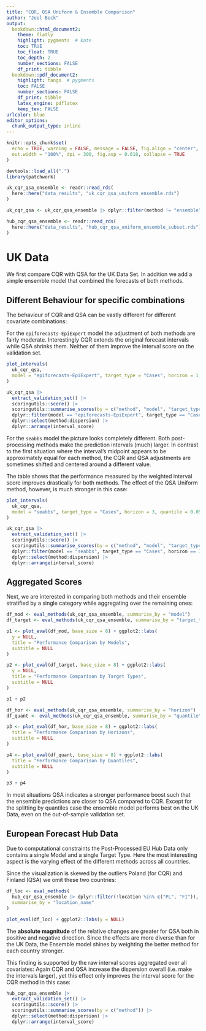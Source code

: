 ```yaml
---
title: "CQR, QSA Uniform & Ensemble Comparison"
author: "Joel Beck"
output:
  bookdown::html_document2:
    theme: flatly
    highlight: pygments  # kate
    toc: TRUE
    toc_float: TRUE
    toc_depth: 2
    number_sections: FALSE
    df_print: tibble
  bookdown::pdf_document2:
    highlight: tango  # pygments
    toc: FALSE
    number_sections: FALSE
    df_print: tibble
    latex_engine: pdflatex
    keep_tex: FALSE
urlcolor: blue
editor_options: 
  chunk_output_type: inline
---
```


```r
knitr::opts_chunk$set(
  echo = TRUE, warning = FALSE, message = FALSE, fig.align = "center",
  out.width = "100%", dpi = 300, fig.asp = 0.618, collapse = TRUE
)
```

```r
devtools::load_all(".")
library(patchwork)

uk_cqr_qsa_ensemble <- readr::read_rds(
  here::here("data_results", "uk_cqr_qsa_uniform_ensemble.rds")
)

uk_cqr_qsa <- uk_cqr_qsa_ensemble |> dplyr::filter(method != "ensemble")

hub_cqr_qsa_ensemble <- readr::read_rds(
  here::here("data_results", "hub_cqr_qsa_uniform_ensemble_subset.rds")
)
```

# UK Data

We first compare CQR with QSA for the UK Data Set.
In addition we add a simple ensemble model that combined the forecasts of both methods.

## Different Behaviour for specific combinations

The behaviour of CQR and QSA can be vastly different for different covariate combinations:

For the `epiforecasts-EpiExpert` model the adjustment of both methods are fairly moderate.
Interestingly CQR extends the original forecast intervals while QSA shrinks them.
Neither of them improve the interval score on the validation set.

```r
plot_intervals(
  uk_cqr_qsa,
  model = "epiforecasts-EpiExpert", target_type = "Cases", horizon = 1, quantile = 0.1
)

uk_cqr_qsa |>
  extract_validation_set() |>
  scoringutils::score() |>
  scoringutils::summarise_scores(by = c("method", "model", "target_type", "horizon", "quantile")) |>
  dplyr::filter(model == "epiforecasts-EpiExpert", target_type == "Cases", horizon == 1, quantile == 0.1) |>
  dplyr::select(method:dispersion) |>
  dplyr::arrange(interval_score)
```

For the `seabbs` model the picture looks completely different.
Both post-processing methods make the prediction intervals (much) larger.
In contrast to the first situation where the interval's midpoint appears to be approximately equal for each method, the CQR and QSA adjustments are sometimes shifted and centered around a different value.

The table shows that the performance measured by the weighted interval score improves drastically for both methods.
The effect of the QSA Uniform method, however, is much stronger in this case:

```r
plot_intervals(
  uk_cqr_qsa,
  model = "seabbs", target_type = "Cases", horizon = 3, quantile = 0.05
)
```

```r
uk_cqr_qsa |>
  extract_validation_set() |>
  scoringutils::score() |>
  scoringutils::summarise_scores(by = c("method", "model", "target_type", "horizon", "quantile")) |>
  dplyr::filter(model == "seabbs", target_type == "Cases", horizon == 3, quantile == 0.05) |>
  dplyr::select(method:dispersion) |>
  dplyr::arrange(interval_score)
```

## Aggregated Scores

Next, we are interested in comparing both methods and their ensemble stratified by a single category while aggregating over the remaining ones:

```r
df_mod <- eval_methods(uk_cqr_qsa_ensemble, summarise_by = "model")
df_target <- eval_methods(uk_cqr_qsa_ensemble, summarise_by = "target_type")

p1 <- plot_eval(df_mod, base_size = 8) + ggplot2::labs(
  y = NULL,
  title = "Performance Comparison by Models",
  subtitle = NULL
)

p2 <- plot_eval(df_target, base_size = 8) + ggplot2::labs(
  y = NULL,
  title = "Performance Comparison by Target Types",
  subtitle = NULL
)

p1 + p2
```

```r
df_hor <- eval_methods(uk_cqr_qsa_ensemble, summarise_by = "horizon")
df_quant <- eval_methods(uk_cqr_qsa_ensemble, summarise_by = "quantile")

p3 <- plot_eval(df_hor, base_size = 8) + ggplot2::labs(
  title = "Performance Comparison by Horizons",
  subtitle = NULL
)

p4 <- plot_eval(df_quant, base_size = 8) + ggplot2::labs(
  title = "Performance Comparison by Quantiles",
  subtitle = NULL
)

p3 + p4
```

In most situations QSA indicates a stronger performance boost such that the ensemble predictions are closer to QSA compared to CQR.
Except for the splitting by quantiles case the ensemble model performs best on the UK Data, even on the out-of-sample validation set.


## European Forecast Hub Data

Due to computational constraints the Post-Processed EU Hub Data only contains a single Model and a single Target Type. 
Here the most interesting aspect is the varying effect of the different methods across all countries.

Since the visualization is skewed by the outliers Poland (for CQR) and Finland (QSA) we omit these two countries:

```r
df_loc <- eval_methods(
  hub_cqr_qsa_ensemble |> dplyr::filter(!location %in% c("PL", "FI")),
  summarise_by = "location_name"
)

plot_eval(df_loc) + ggplot2::labs(y = NULL)
```

The **absolute magnitude** of the relative changes are greater for QSA both in positive and negative direction.
Since the effects are more diverse than for the UK Data, the Ensemble model shines by weighting the better method for each country stronger.

This finding is supported by the raw interval scores aggregated over all covariates:
Again CQR and QSA increase the dispersion overall (i.e. make the intervals larger), yet this effect only improves the interval score for the CQR method in this case:

```r
hub_cqr_qsa_ensemble |>
  extract_validation_set() |>
  scoringutils::score() |>
  scoringutils::summarise_scores(by = c("method")) |>
  dplyr::select(method:dispersion) |>
  dplyr::arrange(interval_score)
```
